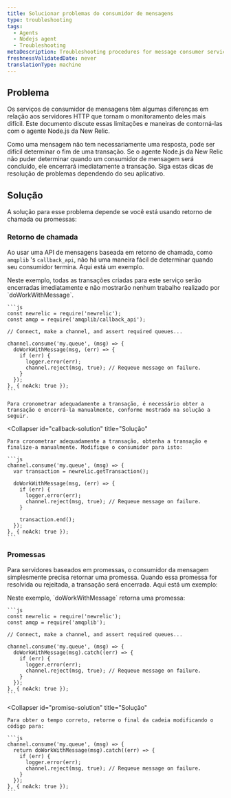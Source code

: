 ```yaml
---
title: Solucionar problemas do consumidor de mensagens
type: troubleshooting
tags:
  - Agents
  - Nodejs agent
  - Troubleshooting
metaDescription: Troubleshooting procedures for message consumer services monitored by New Relic's Node.js agent.
freshnessValidatedDate: never
translationType: machine
---
```


## Problema

Os serviços de consumidor de mensagens têm algumas diferenças em relação aos servidores HTTP que tornam o monitoramento deles mais difícil. Este documento discute essas limitações e maneiras de contorná-las com o agente Node.js da New Relic.

Como uma mensagem não tem necessariamente uma resposta, pode ser difícil determinar o fim de uma transação. Se o agente Node.js da New Relic não puder determinar quando um consumidor de mensagem será concluído, ele encerrará imediatamente a transação. Siga estas dicas de resolução de problemas dependendo do seu aplicativo.

## Solução

A solução para esse problema depende se você está usando retorno de chamada ou promessas:

### Retorno de chamada

Ao usar uma API de mensagens baseada em retorno de chamada, como `amqplib` 's `callback_api`, não há uma maneira fácil de determinar quando seu consumidor termina. Aqui está um exemplo.

<CollapserGroup>
  <Collapser
    id="callback-problem"
    title="Problema de retorno de chamada"
  >
    Neste exemplo, todas as transações criadas para este serviço serão encerradas imediatamente e não mostrarão nenhum trabalho realizado por `doWorkWithMessage`.

    ```js
    const newrelic = require('newrelic');
    const amqp = require('amqplib/callback_api');

    // Connect, make a channel, and assert required queues...

    channel.consume('my.queue', (msg) => {
      doWorkWithMessage(msg, (err) => {
        if (err) {
          logger.error(err);
          channel.reject(msg, true); // Requeue message on failure.
        }
      });
    }, { noAck: true });
    ```

    Para cronometrar adequadamente a transação, é necessário obter a transação e encerrá-la manualmente, conforme mostrado na solução a seguir.
  </Collapser>

  <Collapser
    id="callback-solution"
    title="Solução"
  >
    Para cronometrar adequadamente a transação, obtenha a transação e finalize-a manualmente. Modifique o consumidor para isto:

    ```js
    channel.consume('my.queue', (msg) => {
      var transaction = newrelic.getTransaction();

      doWorkWithMessage(msg, (err) => {
        if (err) {
          logger.error(err);
          channel.reject(msg, true); // Requeue message on failure.
        }

        transaction.end();
      });
    }, { noAck: true });
    ```
  </Collapser>
</CollapserGroup>

### Promessas

Para servidores baseados em promessas, o consumidor da mensagem simplesmente precisa retornar uma promessa. Quando essa promessa for resolvida ou rejeitada, a transação será encerrada. Aqui está um exemplo:

<CollapserGroup>
  <Collapser
    id="promise-problem"
    title="Problema de promessa"
  >
    Neste exemplo, `doWorkWithMessage` retorna uma promessa:

    ```js
    const newrelic = require('newrelic');
    const amqp = require('amqplib');

    // Connect, make a channel, and assert required queues...

    channel.consume('my.queue', (msg) => {
      doWorkWithMessage(msg).catch((err) => {
        if (err) {
          logger.error(err);
          channel.reject(msg, true); // Requeue message on failure.
        }
      });
    }, { noAck: true });
    ```
  </Collapser>

  <Collapser
    id="promise-solution"
    title="Solução"
  >
    Para obter o tempo correto, retorne o final da cadeia modificando o código para:

    ```js
    channel.consume('my.queue', (msg) => {
      return doWorkWithMessage(msg).catch((err) => {
        if (err) {
          logger.error(err);
          channel.reject(msg, true); // Requeue message on failure.
        }
      });
    }, { noAck: true });
    ```
  </Collapser>
</CollapserGroup>